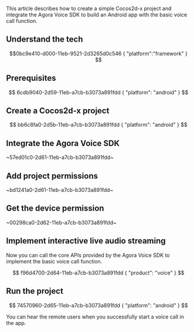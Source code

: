 <PlatformWrapper platform="cocos-2dx">

This article describes how to create a simple Cocos2d-x project and integrate the Agora Voice SDK to build an Android app with the basic voice call function.

## Understand the tech

$$0bc9e410-d000-11eb-9521-2d3265d0c546
{
"platform":"framework"
}
$$

## Prerequisites

$$ 6cdb9040-2d59-11eb-a7cb-b3073a891fdd
{
	"platform": "android"
}
$$

## Create a Cocos2d-x project

$$ bb6c8fa0-2d5b-11eb-a7cb-b3073a891fdd
{
	"platform": "android"
}
$$

## Integrate the Agora Voice SDK

~57ed01c0-2d61-11eb-a7cb-b3073a891fdd~

## Add project permissions

~bd1241a0-2d61-11eb-a7cb-b3073a891fdd~

## Get the device permission

~00298ca0-2d62-11eb-a7cb-b3073a891fdd~

## Implement interactive live audio streaming
Now you can call the core APIs provided by the Agora Voice SDK to implement the basic voice call function.

$$ f96d4700-2d64-11eb-a7cb-b3073a891fdd
{
	"product": "voice"
}
$$
## Run the project

$$ 74570960-2d65-11eb-a7cb-b3073a891fdd
{	
"platform": "android"
}
$$

You can hear the remote users when you successfully start a voice call in the app.

</PlatformWrapper>